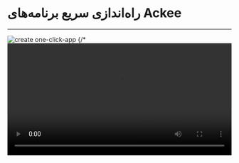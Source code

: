 

<Layout>
<Head>
<title>مستندات راه‌اندازی سریع برنامه‌های Ackee - لیارا</title>
<meta property="og:title" content="مستندات خدمات رایانش ابری لیارا" />
<meta property="og:description" content="مستندات مربوط به راه‌اندازی سریع برنامه Ackee در لیارا"  />
<meta property="og:image" content="https://files.liara.ir/liara/logos/liara-poster.jpg" />
</Head>

# راه‌اندازی سریع برنامه‌های Ackee
<hr className="mb-2" />
<img src="https://files.liara.ir/liara/one-click-apps/ackee.gif" alt="create one-click-app" />
{/* <video
  src="https://files.liara.ir/liara/mattermost/create-mattermost.mp4"
  controls="controls"
  className="block w-full"
  width="100%"
/> */}

<div className="h-4" />

<a href="https://docs.ackee.electerious.com/" className="text-[#2196f3] ">Ackee</a> یک ابزار تجزیه و تحلیل مبتنی بر NodeJS است و برای افرادی که به حفظ حریم خصوصی کاربران خود اهمیت می‌دهند، گزینه مناسبی است. Ackee بر روی سرور شما اجرا می‌شود، ترافیک وب‌سایت‌های شما را تجزیه و تحلیل می‌کند و آمار مفیدی را در یک رابط کاربری خوب، ارائه می‌دهد.


<div className="h-4" />
برای راه‌اندازی برنامه با استفاده از ابزار <Link className="text-[#2196f3] " href="/references/console/about">Liara Console</Link> کافیست تا مراحل زیر را طی کنید:

<Step  steps={[
{
step: "۱",
content: (
<>
<h3>ورود به حساب کاربری</h3>   
<p>وارد <Link className="text-[#2196f3] " href="https://console.liara.ir">کنسول لیارا</Link> شوید و با وارد کردن ایمیل یا شماره همراه ثبت شده، به اکانت خود در لیارا، لاگین کنید.</p>
</>
)
},
{
step: "۲",
content: (
<>
<h3>راه‌اندازی برنامه</h3>
<p>
    بر روی منوی <b>برنامه‌های آماده</b> و سپس بر روی برنامه <b>ackee</b>، کلیک کنید. 
    در ادامه، می‌توانید از گزینه <b>نصب سریع</b> یا گزینه <b>نصب پیشرفته</b> برای استقرار و نصب برنامه‌تان استفاده کنید:
</p>
<Tabs 
    tabs={["نصب سریع", "نصب پیشرفته"]} 
    content={[
    <>
      <p>
      در صورتی که از قابلیت <b>نصب سریع</b> استفاده کنید؛ لیارا از شما می‌خواهد که یک 
      ‌نام برای برنامه خود، انتخاب کنید؛ که شما می‌توانید در صورت تمایل و پس از وارد کردن نام موردنظرتان برای برنامه، بر روی گزینه <b>نصب و راه‌اندازی</b> کلیک کنید تا برنامه‌‌تان ساخته و نصب شود. 
      </p>

      <div className="h-4" />
      <img src="https://files.liara.ir/liara/docs/one-click-app-quick-setup.gif" alt="create one click app using quick setup feature" />
      <div className="h-4" />

      <p>
        با انجام کار فوق، لیارا برای برنامه(برنامه‌ها)ی شما،   
        شناسه منحصربه‌فرد و یک <a href="/paas/details/private-network" className="text-[#2196f3]">شبکه خصوصی</a> جدید با <a href="/paas/details/plans/hardware-plans" className="text-[#2196f3]">پلن سخت‌افزاری</a> و <a href="/paas/details/plans/software-plans" className="text-[#2196f3]">بسته امکانات </a> پیش‌فرض، ایجاد می‌کند و پس از موفقیت آمیز بودن نصب برنامه، شما می‌توانید وضعیت برنامه‌تان 
        را در بخش <a href="/paas/details/events" className="text-[#2196f3]">رویدادها</a> و <a href="/paas/details/observations/software" className="text-[#2196f3]">لاگ‌ها</a> بررسی کنید.
      </p>   
    </>,
    <>
      <p>
        در صورتی که بر روی گزینه <b>نصب پیشرفته</b> کلیک کنید به یک صفحه جدید هدایت می‌شوید که 
        در این صفحه می‌توانید برای برنامه (برنامه‌ها) و دیتابیس (دیتابیس‌ها)ی مدنظرتان شناسه  
        و <a href="/paas/details/plans/hardware-plans" className="text-[#2196f3]">پلن سخت‌‌افزاری</a> انتخاب کنید. 
        در نظر داشته باشید که <a href="/paas/details/plans/software-plans" className="text-[#2196f3]">بسته امکانات</a> برنامه‌تان، متناسب 
        با نیازهای برنامه‌تان است که به صورت پیش‌فرض انتخاب می‌شود.
      </p>
      <div className="h-4" />
      <p>
        در این صفحه، شما می‌توانید <a href="/paas/details/private-network" className="text-[#2196f3]">شبکه خصوصی</a> مدنظرتان را انتخاب کنید 
        تا برنامه‌تان در شبکه خصوصی انتخاب‌شده، نصب شود. در صورتی که شبکه خصوصی برای برنامه انتخاب نشود، 
        لیارا به صورت خودکار، یک شبکه خصوصی برای برنامه‌تان ایجاد می‌کند.
      </p>
      <div className="h-4" />
      <p>
        همچنین، شما می‌توانید با کلیک بر روی گزینه <b>ویرایش Liara Compose</b>، <Important>Liara Compose</Important> برنامه را بنا به نیاز خود، شخصی‌سازی کنید. 
        در این فایل، شما می‌توانید تگ داکرایمیج، آیدی، پلن سخت‌افزاری، بسته امکانات، متغیرهای محیطی و ... برنامه‌تان 
        را تغییر داده یا سازمان‌دهی کنید.
      </p>
      <div className="h-4" />
      <Alert variant="success">
        <p>
          همچنین بخوانید: <a href="/one-click-apps/liara-compose/about/" className="text-[#2196f3]">فایل <Important>Liara Compose</Important> چیست؟</a>
        </p>
      </Alert>
      <Alert variant="info">
        <p>
          محتوای کامل <Important>Liara Compose</Important> برنامه در <a href="https://github.com/liara-cloud/compose-templates/blob/master/ackee/liara-compose.yaml" className="text-[#2196f3]">اینجا</a>، قرار گرفته است.
        </p>
      </Alert>
    </>
    ]} 
  />

</>
)
},

]}/>

<Section id="see-also" title="همچنین بخوانید:" />

<div className='h-2' />
<div className="grid md:grid-cols-1 gap-4">
            {[
      {
        title: "تغییر نسخه‌ی برنامه مستقر شده",
        link: "./how-tos/choose-version"
      },
  ].map(item =>
    <Link href={item.link}>
    <Card className="flex cursor-pointer w-full items-center justify-between">
        <div className="flex items-center gap-3">
        <h4>
            {item.title}
        </h4>
        </div>
        <GoArrowLeft className="ml-1" />
    </Card>
    </Link>
            )}
</div>


</Layout>